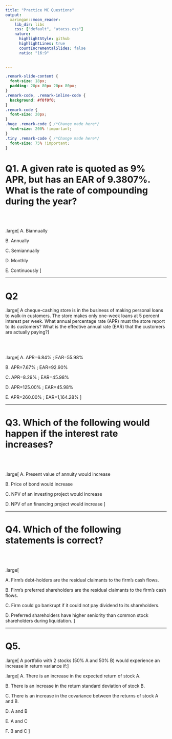 ```yaml
---
title: "Practice MC Questions"
output:
  xaringan::moon_reader:
    lib_dir: libs
    css: ["default", "atacss.css"]
    nature:
      highlightStyle: github
      highlightLines: true
      countIncrementalSlides: false
      ratio: "16:9"
  

---
```


```css
.remark-slide-content {
  font-size: 18px;
  padding: 20px 80px 20px 80px;
}
.remark-code, .remark-inline-code {
  background: #f0f0f0;
}
.remark-code {
  font-size: 20px;
}
.huge .remark-code { /*Change made here*/
  font-size: 200% !important;
}
.tiny .remark-code { /*Change made here*/
  font-size: 75% !important;
}
```


# Q1. A given rate is quoted as 9% APR, but has an EAR of 9.3807%. What is the rate of compounding during the year?

<br><br>

.large[
A. Biannually

B. Annually

C. Semiannually

D. Monthly

E. Continuously
]

---

# Q2

.large[
A cheque-cashing store is in the business of making personal loans to walk-in customers. The store makes only one-week loans at 5 percent interest per week. What annual percentage rate (APR) must the store report to its customers? What is the effective annual rate (EAR) that the customers are actually paying?
]

<br><br>

.large[
A. APR=6.84% ; EAR=55.98%

B. APR=7.67% ; EAR=92.90%

C. APR=8.29% ; EAR=45.98%

D. APR=125.00% ; EAR=45.98%

E. APR=260.00% ; EAR=1,164.28%
]

---

# Q3. Which of the following would happen if the interest rate increases?

<br><br>

.large[
A. Present value of annuity would increase

B. Price of bond would increase

C. NPV of an investing project would increase

D. NPV of an financing project would increase
]

---

# Q4. Which of the following statements is correct?

<br><br>

.large[

A. Firm’s debt-holders are the residual claimants to the firm’s cash flows.

B. Firm's preferred shareholders are the residual claimants to the firm’s cash flows.

C. Firm could go bankrupt if it could not pay dividend to its shareholders.

D. Preferred shareholders have higher seniority than common stock shareholders during liquidation.
]

---

# Q5. 

.large[
A portfolio with 2 stocks (50% A and 50% B) would experience an increase in return variance if:
]

.large[
A. There is an increase in the expected return of stock A.

B. There is an increase in the return standard deviation of stock B.

C. There is an increase in the covariance between the returns of stock A and B.

D. A and B

E. A and C

F. B and C
]



